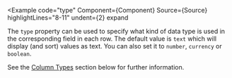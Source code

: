 
<Example
  code="type"
  Component={Component}
  Source={Source}
  highlightLines="8-11"
  undent={2}
  expand
>
  The `type` property can be used to specify what kind of data type is used
  in the corresponding field in each row. The default value is `text` which
  will display (and sort) values as text.  You can also set it to `number`,
  `currency` or `boolean`.

  See the <a href="#column-types">Column Types</a> section below for further
  information.
</Example>
